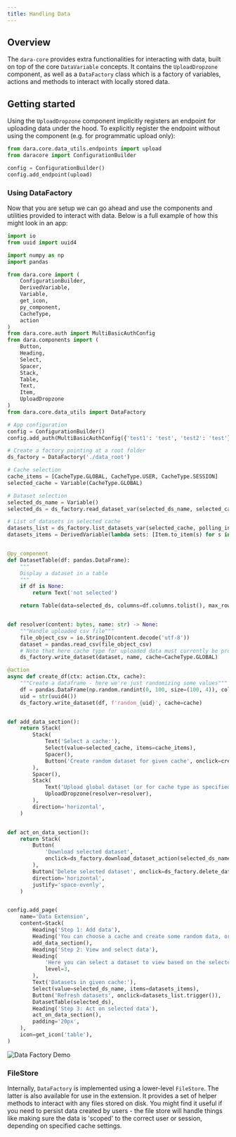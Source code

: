 ```yaml
---
title: Handling Data
---
```


## Overview

The `dara-core` provides extra functionalities for interacting with data, built on top of the core `DataVariable` concepts.
It contains the `UploadDropzone` component, as well as a `DataFactory` class which is a factory of variables, actions and methods
to interact with locally stored data.

## Getting started

Using the `UploadDropzone` component implicitly registers an endpoint for uploading data under the hood. To explicitly register the endpoint without
using the component (e.g. for programmatic upload only):

```python
from dara.core.data_utils.endpoints import upload
from daracore import ConfigurationBuilder

config = ConfigurationBuilder()
config.add_endpoint(upload)
```

### Using DataFactory

Now that you are setup we can go ahead and use the components and utilities provided to interact with data.
Below is a full example of how this might look in an app:

```python
import io
from uuid import uuid4

import numpy as np
import pandas

from dara.core import (
    ConfigurationBuilder,
    DerivedVariable,
    Variable,
    get_icon,
    py_component,
    CacheType,
    action
)
from dara.core.auth import MultiBasicAuthConfig
from dara.components import (
    Button,
    Heading,
    Select,
    Spacer,
    Stack,
    Table,
    Text,
    Item,
    UploadDropzone
)
from dara.core.data_utils import DataFactory

# App configuration
config = ConfigurationBuilder()
config.add_auth(MultiBasicAuthConfig({'test1': 'test', 'test2': 'test'}))

# Create a factory pointing at a root folder
ds_factory = DataFactory('./data_root')

# Cache selection
cache_items = [CacheType.GLOBAL, CacheType.USER, CacheType.SESSION]
selected_cache = Variable(CacheType.GLOBAL)

# Dataset selection
selected_ds_name = Variable()
selected_ds = ds_factory.read_dataset_var(selected_ds_name, selected_cache)

# List of datasets in selected cache
datasets_list = ds_factory.list_datasets_var(selected_cache, polling_interval=5)
datasets_items = DerivedVariable(lambda sets: [Item.to_item(s) for s in sets], variables=[datasets_list])


@py_component
def DatasetTable(df: pandas.DataFrame):
    """
    Display a dataset in a table
    """
    if df is None:
        return Text('not selected')

    return Table(data=selected_ds, columns=df.columns.tolist(), max_rows=8, raw_css={'height': 'auto'})


def resolver(content: bytes, name: str) -> None:
    """Handle uploaded csv file"""
    file_object_csv = io.StringIO(content.decode('utf-8'))
    dataset = pandas.read_csv(file_object_csv)
    # Note that here cache type for uploaded data must currently be provided upfront
    ds_factory.write_dataset(dataset, name, cache=CacheType.GLOBAL)

@action
async def create_df(ctx: action.Ctx, cache):
    """Create a dataframe - here we're just randomizing some values"""
    df = pandas.DataFrame(np.random.randint(0, 100, size=(100, 4)), columns=list('ABCD'))
    uid = str(uuid4())
    ds_factory.write_dataset(df, f'random_{uid}', cache=cache)


def add_data_section():
    return Stack(
        Stack(
            Text('Select a cache:'),
            Select(value=selected_cache, items=cache_items),
            Spacer(),
            Button('Create random dataset for given cache', onclick=create_df(selected_cache)),
        ),
        Spacer(),
        Stack(
            Text('Upload global dataset (or for cache type as specified in the resolver):'),
            UploadDropzone(resolver=resolver),
        ),
        direction='horizontal',
    )


def act_on_data_section():
    return Stack(
        Button(
            'Download selected dataset',
            onclick=ds_factory.download_dataset_action(selected_ds_name),
        ),
        Button('Delete selected dataset', onclick=ds_factory.delete_dataset_action(selected_ds_name, selected_cache)),
        direction='horizontal',
        justify='space-evenly',
    )


config.add_page(
    name='Data Extension',
    content=Stack(
        Heading('Step 1: Add data'),
        Heading('You can choose a cache and create some random data, or upload your own dataset:', level=3),
        add_data_section(),
        Heading('Step 2: View and select data'),
        Heading(
            'Here you can select a dataset to view based on the selected cache type, you can also refresh the datasets available to be selected:',
            level=3,
        ),
        Text('Datasets in given cache:'),
        Select(value=selected_ds_name, items=datasets_items),
        Button('Refresh datasets', onclick=datasets_list.trigger()),
        DatasetTable(selected_ds),
        Heading('Step 3: Act on selected data'),
        act_on_data_section(),
        padding='20px',
    ),
    icon=get_icon('table'),
)

```

![Data Factory Demo](./assets/data_factory_demo.png)

### FileStore

Internally, `DataFactory` is implemented using a lower-level `FileStore`. The latter is also available for use in the extension.
It provides a set of helper methods to interact with any files stored on disk. You might find it useful if you need to
persist data created by users - the file store will handle things like making sure the data is 'scoped' to the correct user or session,
depending on specified cache settings.
